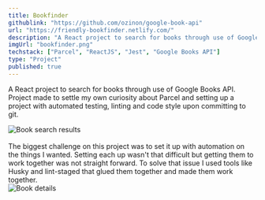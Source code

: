 ```yaml
---
title: Bookfinder
githublink: "https://github.com/ozinon/google-book-api"
url: "https://friendly-bookfinder.netlify.com/"
description: "A React project to search for books through use of Google Books API."
imgUrl: "bookfinder.png"
techstack: ["Parcel", "ReactJS", "Jest", "Google Books API"]
type: "Project"
published: true
---
```


A React project to search for books through use of Google Books API. Project made to settle my own curiosity about Parcel and setting up a project with automated testing, linting and code style upon committing to git.

<div class="w-64 mx-auto my-4 md:float-right md:ml-4 md:mt-5">
  <img
    src="../../assets/projects/bookfinder_results.png"
    alt="Book search results"
  />
</div>
<br />
The biggest challenge on this project was to set it up with automation on the things I wanted. Setting each up wasn't that difficult but getting them to work together was not straight forward. To solve that issue I used tools like Husky and lint-staged that glued them together and made them work together.
<div class="w-64 mx-auto my-4 md:float-left md:mt-5">
  <img src="../../assets/projects/bookfinder_single.png" alt="Book details" />
</div>
<div class="clearfix"></div>
